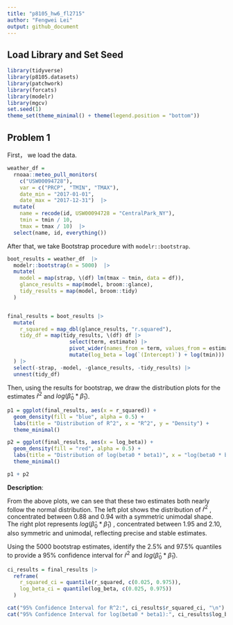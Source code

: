 ```yaml
---
title: "p8105_hw6_fl2715"
author: "Fengwei Lei"
output: github_document
---
```


## Load Library and Set Seed
```r
library(tidyverse)
library(p8105.datasets)
library(patchwork)
library(forcats)
library(modelr)
library(mgcv)
set.seed(1)
theme_set(theme_minimal() + theme(legend.position = "bottom"))
```

## Problem 1

First， we load the data.
```r
weather_df = 
  rnoaa::meteo_pull_monitors(
    c("USW00094728"),
    var = c("PRCP", "TMIN", "TMAX"), 
    date_min = "2017-01-01",
    date_max = "2017-12-31")  |> 
  mutate(
    name = recode(id, USW00094728 = "CentralPark_NY"),
    tmin = tmin / 10,
    tmax = tmax / 10)  |> 
  select(name, id, everything())
```

After that, we take Bootstrap procedure with `modelr::bootstrap`.
```r
boot_results = weather_df  |> 
  modelr::bootstrap(n = 5000)  |> 
  mutate(
    model = map(strap, \(df) lm(tmax ~ tmin, data = df)),  
    glance_results = map(model, broom::glance),           
    tidy_results = map(model, broom::tidy)                
  )


final_results = boot_results |> 
  mutate(
    r_squared = map_dbl(glance_results, "r.squared"),  
    tidy_df = map(tidy_results, \(df) df |> 
                    select(term, estimate) |>         
                    pivot_wider(names_from = term, values_from = estimate) |> 
                    mutate(log_beta = log(`(Intercept)`) + log(tmin))) 
  ) |> 
  select(-strap, -model, -glance_results, -tidy_results) |> 
  unnest(tidy_df)  
```

Then, using the results for bootstrap, we draw the distribution plots for the estimates $\hat{r}^2$ and $log(\hat{\beta}_0 * \hat{\beta}_1)$.
```r
p1 = ggplot(final_results, aes(x = r_squared)) +
  geom_density(fill = "blue", alpha = 0.5) +
  labs(title = "Distribution of R^2", x = "R^2", y = "Density") +
  theme_minimal()

p2 = ggplot(final_results, aes(x = log_beta)) +
  geom_density(fill = "red", alpha = 0.5) +
  labs(title = "Distribution of log(beta0 * beta1)", x = "log(beta0 * beta1)", y = "Density") +
  theme_minimal()

p1 + p2
```

**Description**:

From the above plots, we can see that these two estimates both nearly follow the normal distribution. The left plot shows the distribution of  $\hat{r}^2$  , concentrated between 0.88 and 0.94 with a symmetric unimodal shape. The right plot represents $log(\hat{\beta}_0 * \hat{\beta}_1)$ , concentrated between 1.95 and 2.10, also symmetric and unimodal, reflecting precise and stable estimates.


Using the 5000 bootstrap estimates, identify the 2.5% and 97.5% quantiles to provide a 95% confidence interval for $\hat{r}^2$ and $log(\hat{\beta}_0 * \hat{\beta}_1)$.
```r
ci_results = final_results |> 
  reframe(
    r_squared_ci = quantile(r_squared, c(0.025, 0.975)),
    log_beta_ci = quantile(log_beta, c(0.025, 0.975))
  )

cat("95% Confidence Interval for R^2:", ci_results$r_squared_ci, "\n")
cat("95% Confidence Interval for log(beta0 * beta1):", ci_results$log_beta_ci, "\n")
```
